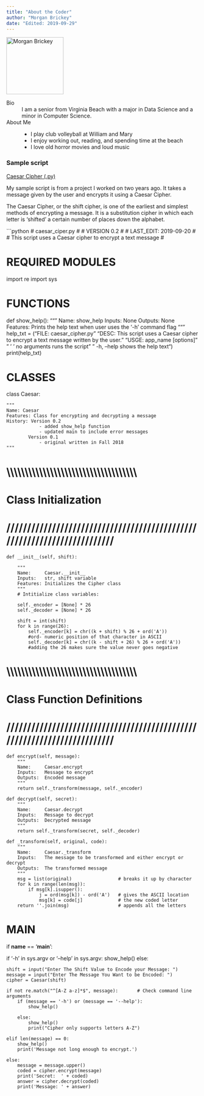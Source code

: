 ```yaml
---
title: "About the Coder"
author: "Morgan Brickey"
date: "Edited: 2019-09-29"
---
```


![](https://ih1.redbubble.net/image.391047015.5346/st%2Csmall%2C215x235-pad%2C210x230%2Cf8f8f8.jpg 'Morgan Brickey'){width=150 height=150}

Bio
:	I am a senior from Virginia Beach with a major in Data Science and a minor in Computer Science.

About Me
:	  - I play club volleyball at William and Mary
    - I enjoy working out, reading, and spending time at the beach
    - I love old horror movies and loud music

### Sample script
[Caesar Cipher (.py)](scripts/caesar_cipher.py)

My sample script is from a project I worked on two years ago. 
It takes a message given by the user and encrypts it using a Caesar Cipher. 

The Caesar Cipher, or the shift cipher, is one of the earliest and simplest methods of encrypting a message. It is a substitution cipher in which each letter is 'shifted' a certain number of places down the alphabet.
 
```python
# caesar_ciper.py
#
# VERSION 0.2
#
# LAST_EDIT: 2019-09-20
#
# This script uses a Caesar cipher to encrypt a text message
#

##############################################################################
# REQUIRED MODULES
##############################################################################
import re
import sys

##############################################################################
# FUNCTIONS
##############################################################################
def show_help():
    """
    Name:     show_help
    Inputs:   None
    Outputs:  None
    Features: Prints the help text when user uses the '-h' command flag
    """
    help_txt = ("FILE: caesar_cipher.py\n"
                "DESC: This script uses a Caesar cipher to encrypt a text message written by the user.\n"
                "USGE: app_name [options]\n"
                " ' ' no arguments runs the script\n"
                "  -h, --help   shows the help text\n")
    print(help_txt)



##############################################################################
# CLASSES
##############################################################################
class Caesar:

    """
    Name: Caesar
    Features: Class for encrypting and decrypting a message
    History: Version 0.2
                - added show_help function
                - updated main to include error messages
            Version 0.1
                - original written in Fall 2018
    """


# \\\\\\\\\\\\\\\\\\\\\\\\\\\\\\\\\\\\\\\\\\\\\\\\\\\\\\\\\\\\\\\\\\\\\\\\
# Class Initialization
# ////////////////////////////////////////////////////////////////////////

    def __init__(self, shift):

        """
        Name:     Caesar.__init__
        Inputs:   str, shift variable
        Features: Initializes the Cipher class
        """
        # Intitialize class variables:

        self._encoder = [None] * 26
        self._decoder = [None] * 26

        shift = int(shift)
        for k in range(26):
            self._encoder[k] = chr((k + shift) % 26 + ord('A'))
            #ord- numeric position of that character in ASCII
            self._decoder[k] = chr((k - shift + 26) % 26 + ord('A'))
            #adding the 26 makes sure the value never goes negative


# \\\\\\\\\\\\\\\\\\\\\\\\\\\\\\\\\\\\\\\\\\\\\\\\\\\\\\\\\\\\\\\\\\\\\\\\
# Class Function Definitions
# ////////////////////////////////////////////////////////////////////////

    def encrypt(self, message):
        """
        Name:     Caesar.encrypt
        Inputs:   Message to encrypt
        Outputs:  Encoded message
        """
        return self._transform(message, self._encoder)

    def decrypt(self, secret):
        """
        Name:     Caesar.decrypt
        Inputs:   Message to decrypt
        Outputs:  Decrypted message
        """
        return self._transform(secret, self._decoder)

    def _transform(self, original, code):
        """
        Name:     Caesar._transform
        Inputs:   The message to be transformed and either encrypt or decrypt
        Outputs:  The transformed message
        """
        msg = list(original)                 # breaks it up by character
        for k in range(len(msg)):
            if msg[k].isupper():
                j = ord(msg[k]) - ord('A')   # gives the ASCII location
                msg[k] = code[j]             # the new coded letter
        return ''.join(msg)                  # appends all the letters


##############################################################################
# MAIN
##############################################################################
if __name__ == '__main__':

  if '-h' in sys.argv or '--help' in sys.argv:
        show_help()
  else:
    
    shift = input("Enter The Shift Value to Encode your Message: ")
    message = input("Enter The Message You Want to be Encoded: ")
    cipher = Caesar(shift)

    if not re.match("^[A-Z a-z]*$", message):       # Check command line arguments
        if (message == '-h') or (message == '--help'):
            show_help()

        else:
            show_help()
            print("Cipher only supports letters A-Z")

    elif len(message) == 0:
        show_help()
        print('Message not long enough to encrypt.')

    else:
        message = message.upper()
        coded = cipher.encrypt(message)
        print('Secret:  ' + coded)
        answer = cipher.decrypt(coded)
        print('Message: ' + answer)
